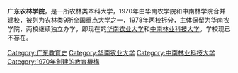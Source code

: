 {{multiple issues|
{{expand|time=2015-05-05T09:21:01+00:00}}
{{orphan|time=2015-05-05T09:21:01+00:00}}
{{unreferenced|time=2015-05-05T09:21:01+00:00}}
}}
'''广东农林学院'''，是一所农林类本科大学，1970年由华南农学院和中南林学院合并建校，被列为农林类9所全国重点大学之一，1978年两校拆分，主体保留为华南农学院，两校继续独立办学，即现在的[[华南农业大学|华南农业大学]]和[[中南林业科技大学|中南林业科技大学]]。学校现已不存在。

[[Category:广东教育史|Category:广东教育史]]
[[Category:华南农业大学|Category:华南农业大学]]
[[Category:中南林业科技大学|Category:中南林业科技大学]]
[[Category:1970年創建的教育機構|Category:1970年創建的教育機構]]